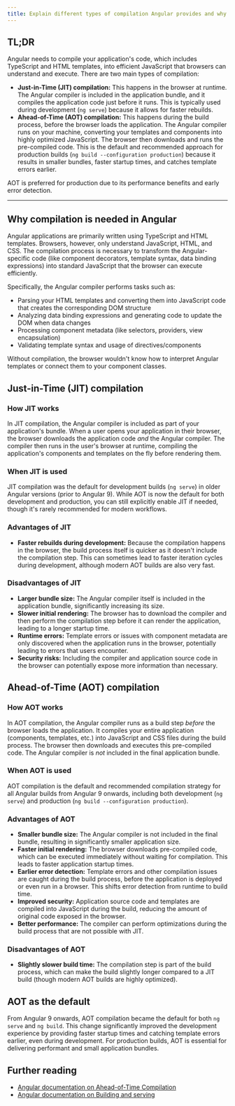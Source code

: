 ```yaml
---
title: Explain different types of compilation Angular provides and why is the need for it.
---
```


## TL;DR

Angular needs to compile your application's code, which includes TypeScript and HTML templates, into efficient JavaScript that browsers can understand and execute. There are two main types of compilation:

- **Just-in-Time (JIT) compilation:** This happens in the browser at runtime. The Angular compiler is included in the application bundle, and it compiles the application code just before it runs. This is typically used during development (`ng serve`) because it allows for faster rebuilds.
- **Ahead-of-Time (AOT) compilation:** This happens during the build process, before the browser loads the application. The Angular compiler runs on your machine, converting your templates and components into highly optimized JavaScript. The browser then downloads and runs the pre-compiled code. This is the default and recommended approach for production builds (`ng build --configuration production`) because it results in smaller bundles, faster startup times, and catches template errors earlier.

AOT is preferred for production due to its performance benefits and early error detection.

---

## Why compilation is needed in Angular

Angular applications are primarily written using TypeScript and HTML templates. Browsers, however, only understand JavaScript, HTML, and CSS. The compilation process is necessary to transform the Angular-specific code (like component decorators, template syntax, data binding expressions) into standard JavaScript that the browser can execute efficiently.

Specifically, the Angular compiler performs tasks such as:

- Parsing your HTML templates and converting them into JavaScript code that creates the corresponding DOM structure
- Analyzing data binding expressions and generating code to update the DOM when data changes
- Processing component metadata (like selectors, providers, view encapsulation)
- Validating template syntax and usage of directives/components

Without compilation, the browser wouldn't know how to interpret Angular templates or connect them to your component classes.

## Just-in-Time (JIT) compilation

### How JIT works

In JIT compilation, the Angular compiler is included as part of your application's bundle. When a user opens your application in their browser, the browser downloads the application code _and_ the Angular compiler. The compiler then runs in the user's browser at runtime, compiling the application's components and templates on the fly before rendering them.

### When JIT is used

JIT compilation was the default for development builds (`ng serve`) in older Angular versions (prior to Angular 9). While AOT is now the default for both development and production, you can still explicitly enable JIT if needed, though it's rarely recommended for modern workflows.

### Advantages of JIT

- **Faster rebuilds during development:** Because the compilation happens in the browser, the build process itself is quicker as it doesn't include the compilation step. This can sometimes lead to faster iteration cycles during development, although modern AOT builds are also very fast.

### Disadvantages of JIT

- **Larger bundle size:** The Angular compiler itself is included in the application bundle, significantly increasing its size.
- **Slower initial rendering:** The browser has to download the compiler and then perform the compilation step before it can render the application, leading to a longer startup time.
- **Runtime errors:** Template errors or issues with component metadata are only discovered when the application runs in the browser, potentially leading to errors that users encounter.
- **Security risks:** Including the compiler and application source code in the browser can potentially expose more information than necessary.

## Ahead-of-Time (AOT) compilation

### How AOT works

In AOT compilation, the Angular compiler runs as a build step _before_ the browser loads the application. It compiles your entire application (components, templates, etc.) into JavaScript and CSS files during the build process. The browser then downloads and executes this pre-compiled code. The Angular compiler is _not_ included in the final application bundle.

### When AOT is used

AOT compilation is the default and recommended compilation strategy for all Angular builds from Angular 9 onwards, including both development (`ng serve`) and production (`ng build --configuration production`).

### Advantages of AOT

- **Smaller bundle size:** The Angular compiler is not included in the final bundle, resulting in significantly smaller application size.
- **Faster initial rendering:** The browser downloads pre-compiled code, which can be executed immediately without waiting for compilation. This leads to faster application startup times.
- **Earlier error detection:** Template errors and other compilation issues are caught during the build process, before the application is deployed or even run in a browser. This shifts error detection from runtime to build time.
- **Improved security:** Application source code and templates are compiled into JavaScript during the build, reducing the amount of original code exposed in the browser.
- **Better performance:** The compiler can perform optimizations during the build process that are not possible with JIT.

### Disadvantages of AOT

- **Slightly slower build time:** The compilation step is part of the build process, which can make the build slightly longer compared to a JIT build (though modern AOT builds are highly optimized).

## AOT as the default

From Angular 9 onwards, AOT compilation became the default for both `ng serve` and `ng build`. This change significantly improved the development experience by providing faster startup times and catching template errors earlier, even during development. For production builds, AOT is essential for delivering performant and small application bundles.

## Further reading

- [Angular documentation on Ahead-of-Time Compilation](https://angular.dev/tools/cli/aot)
- [Angular documentation on Building and serving](https://angular.dev/tools/cli/build)
